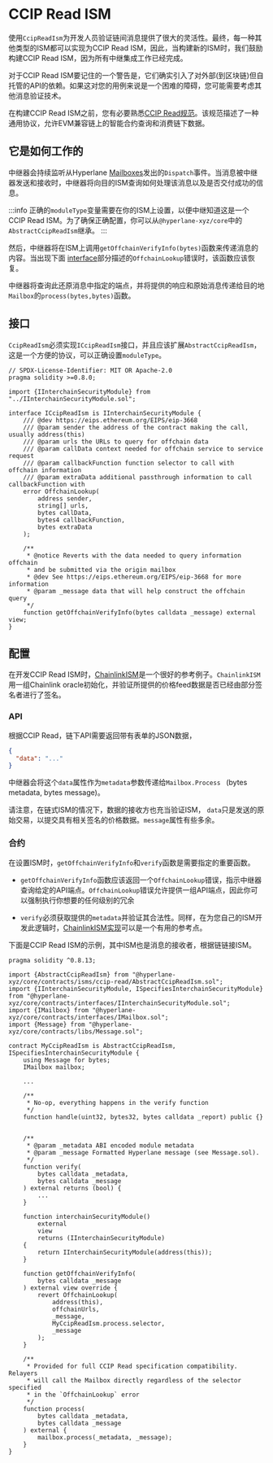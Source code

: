 # CCIP Read ISM

使用`CcipReadIsm`为开发人员验证链间消息提供了很大的灵活性。最终，每一种其他类型的ISM都可以实现为CCIP Read ISM，因此，当构建新的ISM时，我们鼓励构建CCIP Read ISM，因为所有中继集成工作已经完成。

对于CCIP Read ISM要记住的一个警告是，它们确实引入了对外部(到区块链)但自托管的API的依赖。如果这对您的用例来说是一个困难的障碍，您可能需要考虑其他消息验证技术。

在构建CCIP Read ISM之前，您有必要熟悉[CCIP Read规范](https://eips.ethereum.org/EIPS/eip-3668)。该规范描述了一种通用协议，允许EVM兼容链上的智能合约查询和消费链下数据。

## 它是如何工作的

中继器会持续监听从Hyperlane [Mailboxes](../../protocol/mailbox.mdx)发出的`Dispatch`事件。当消息被中继器发送和接收时，中继器将向目的ISM查询如何处理该消息以及是否交付成功的信息。

:::info
正确的`moduleType`变量需要在你的ISM上设置，以便中继知道这是一个CCIP Read ISM。为了确保正确配置，你可以从`@hyperlane-xyz/core`中的`AbstractCcipReadIsm`继承。
:::

然后，中继器将在ISM上调用`getOffchainVerifyInfo(bytes)`函数来传递消息的内容。当出现下面 [interface](#interface)部分描述的`OffchainLookup`错误时，该函数应该恢复。

中继器将查询此还原消息中指定的端点，并将提供的响应和原始消息传递给目的地`Mailbox`的`process(bytes,bytes)`函数。

## 接口

`CcipReadIsm`必须实现`ICcipReadIsm`接口，并且应该扩展`AbstractCcipReadIsm`，这是一个方便的协议，可以正确设置`moduleType`。

```solidity
// SPDX-License-Identifier: MIT OR Apache-2.0
pragma solidity >=0.8.0;

import {IInterchainSecurityModule} from "../IInterchainSecurityModule.sol";

interface ICcipReadIsm is IInterchainSecurityModule {
    /// @dev https://eips.ethereum.org/EIPS/eip-3668
    /// @param sender the address of the contract making the call, usually address(this)
    /// @param urls the URLs to query for offchain data
    /// @param callData context needed for offchain service to service request
    /// @param callbackFunction function selector to call with offchain information
    /// @param extraData additional passthrough information to call callbackFunction with
    error OffchainLookup(
        address sender,
        string[] urls,
        bytes callData,
        bytes4 callbackFunction,
        bytes extraData
    );

    /**
     * @notice Reverts with the data needed to query information offchain
     * and be submitted via the origin mailbox
     * @dev See https://eips.ethereum.org/EIPS/eip-3668 for more information
     * @param _message data that will help construct the offchain query
     */
    function getOffchainVerifyInfo(bytes calldata _message) external view;
}
```

## 配置

在开发CCIP Read ISM时，[ChainlinkISM](https://github.com/AlexBHarley/permissionless-chainlink-feeds)是一个很好的参考例子。`ChainlinkISM`用一组Chainlink oracle初始化，并验证所提供的价格feed数据是否已经由部分签名者进行了签名。

### API

根据CCIP Read，链下API需要返回带有表单的JSON数据，

```json
{
  "data": "..."
}
```

中继器会将这个`data`属性作为`metadata`参数传递给`Mailbox.Process ` (bytes metadata, bytes message)。

请注意，在链式ISM的情况下，数据的接收方也充当验证ISM， `data`只是发送的原始交易，以提交具有相关签名的价格数据。`message`属性有些多余。

### 合约

在设置ISM时，`getOffchainVerifyInfo`和`verify`函数是需要指定的重要函数。

- `getOffchainVerifyInfo`函数应该返回一个`OffchainLookup`错误，指示中继器查询给定的API端点。`OffchainLookup`错误允许提供一组API端点，因此你可以强制执行你想要的任何级别的冗余

- `verify`必须获取提供的`metadata`并验证其合法性。同样，在为您自己的ISM开发此逻辑时，[ChainlinkISM实现](https://github.com/AlexBHarley/permissionless-chainlink-feeds/blob/main/apps/contracts/contracts/ChainlinkAggregator.sol#L114)可以是一个有用的参考点。

下面是CCIP Read ISM的示例，其中ISM也是消息的接收者，根据链链接ISM。

```solidity
pragma solidity ^0.8.13;

import {AbstractCcipReadIsm} from "@hyperlane-xyz/core/contracts/isms/ccip-read/AbstractCcipReadIsm.sol";
import {IInterchainSecurityModule, ISpecifiesInterchainSecurityModule} from "@hyperlane-xyz/core/contracts/interfaces/IInterchainSecurityModule.sol";
import {IMailbox} from "@hyperlane-xyz/core/contracts/interfaces/IMailbox.sol";
import {Message} from "@hyperlane-xyz/core/contracts/libs/Message.sol";

contract MyCcipReadIsm is AbstractCcipReadIsm, ISpecifiesInterchainSecurityModule {
    using Message for bytes;
    IMailbox mailbox;

    ...

    /**
     * No-op, everything happens in the verify function
     */
    function handle(uint32, bytes32, bytes calldata _report) public {}


    /**
     * @param _metadata ABI encoded module metadata
     * @param _message Formatted Hyperlane message (see Message.sol).
     */
    function verify(
        bytes calldata _metadata,
        bytes calldata _message
    ) external returns (bool) {
        ...
    }

    function interchainSecurityModule()
        external
        view
        returns (IInterchainSecurityModule)
    {
        return IInterchainSecurityModule(address(this));
    }

    function getOffchainVerifyInfo(
        bytes calldata _message
    ) external view override {
        revert OffchainLookup(
            address(this),
            offchainUrls,
            _message,
            MyCcipReadIsm.process.selector,
            _message
        );
    }

    /**
     * Provided for full CCIP Read specification compatibility. Relayers
     * will call the Mailbox directly regardless of the selector specified
     * in the `OffchainLookup` error
     */
    function process(
        bytes calldata _metadata,
        bytes calldata _message
    ) external {
        mailbox.process(_metadata, _message);
    }
}
```
